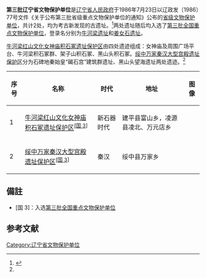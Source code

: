 '''第三批辽宁省文物保护单位'''是[[辽宁省人民政府|辽宁省人民政府]]于1986年7月23日以辽政发〔1986〕77号文件《关于公布第三批省级重点文物保护单位的通知》公布的[[辽宁省文物保护单位|省级文物保护单位]]，共计2处，均为考古新发现的古遗址。<ref name="szfwj">{{Cite news |url=http://www.ln.gov.cn/zfxx/zfwj/szfwj/200908/t20090817_410600.html |title=关于公布第三批省级重点文物保护单位的通知 |date=1986-07-23 |work=辽宁省人民政府 |accessdate=2020-09-27 |archive-date=2016-03-05 |archive-url=https://web.archive.org/web/20160305021955/http://www.ln.gov.cn/zfxx/zfwj/szfwj/200908/t20090817_410600.html |dead-url=no }}</ref>两处遗址随后均入选了[[第三批全国重点文物保护单位|第三批全国重点文物保护单位]]，登录名分别为[[牛河梁遗址|牛河梁遗址]]和[[姜女石遗址|姜女石遗址]]。

[[牛河梁红山文化女神庙积石冢遗址保护区|牛河梁红山文化女神庙积石冢遗址保护区]]由四处遗迹组成：女神庙及周围广场平台、牛河梁积石冢群、架子山积石冢、黑山头积石冢。[[绥中万家秦汉大型宫殿遗址保护区|绥中万家秦汉大型宫殿遗址保护区]]分为石碑地秦始皇“碣石宫”建筑群遗址、黑山头望海遗址两处遗迹。<ref name="szfwj" />

<center>
{| class="wikitable sortable"
|- 
!序号 
!名称 
!时代
!地址
!图像
|-
| 1 || [[牛河梁红山文化女神庙积石冢遗址保护区|牛河梁红山文化女神庙积石冢遗址保护区]]<sup>[[#備註|[国 3]]]</sup> || 新石器时代 || 建平县富山乡，凌源县凌北、万元店乡 ||
|-
| 2 || [[绥中万家秦汉大型宫殿遗址保护区|绥中万家秦汉大型宫殿遗址保护区]]<sup>[[#備註|[国 3]]]</sup> || 秦汉 || 绥中县万家乡 ||
|}
</center>

== 備註 ==
* [国 3]：入选[[第三批全国重点文物保护单位|第三批全国重点文物保护单位]]

==参考文献==
{{reflist}}

[[Category:辽宁省文物保护单位|Category:辽宁省文物保护单位]]